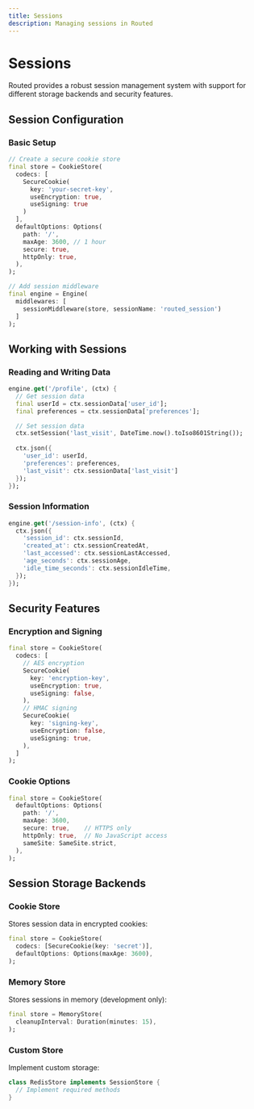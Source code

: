```yaml
---
title: Sessions
description: Managing sessions in Routed
---
```


# Sessions

Routed provides a robust session management system with support for different storage backends and security features.

## Session Configuration

### Basic Setup

```dart
// Create a secure cookie store
final store = CookieStore(
  codecs: [
    SecureCookie(
      key: 'your-secret-key',
      useEncryption: true,
      useSigning: true
    )
  ],
  defaultOptions: Options(
    path: '/',
    maxAge: 3600, // 1 hour
    secure: true,
    httpOnly: true,
  ),
);

// Add session middleware
final engine = Engine(
  middlewares: [
    sessionMiddleware(store, sessionName: 'routed_session')
  ]
);
```

## Working with Sessions

### Reading and Writing Data

```dart
engine.get('/profile', (ctx) {
  // Get session data
  final userId = ctx.sessionData['user_id'];
  final preferences = ctx.sessionData['preferences'];

  // Set session data
  ctx.setSession('last_visit', DateTime.now().toIso8601String());
  
  ctx.json({
    'user_id': userId,
    'preferences': preferences,
    'last_visit': ctx.sessionData['last_visit']
  });
});
```

### Session Information

```dart
engine.get('/session-info', (ctx) {
  ctx.json({
    'session_id': ctx.sessionId,
    'created_at': ctx.sessionCreatedAt,
    'last_accessed': ctx.sessionLastAccessed,
    'age_seconds': ctx.sessionAge,
    'idle_time_seconds': ctx.sessionIdleTime,
  });
});
```

## Security Features

### Encryption and Signing

```dart
final store = CookieStore(
  codecs: [
    // AES encryption
    SecureCookie(
      key: 'encryption-key',
      useEncryption: true,
      useSigning: false,
    ),
    // HMAC signing
    SecureCookie(
      key: 'signing-key',
      useEncryption: false,
      useSigning: true,
    ),
  ]
);
```

### Cookie Options

```dart
final store = CookieStore(
  defaultOptions: Options(
    path: '/',
    maxAge: 3600,
    secure: true,    // HTTPS only
    httpOnly: true,  // No JavaScript access
    sameSite: SameSite.strict,
  ),
);
```

## Session Storage Backends

### Cookie Store

Stores session data in encrypted cookies:

```dart
final store = CookieStore(
  codecs: [SecureCookie(key: 'secret')],
  defaultOptions: Options(maxAge: 3600),
);
```

### Memory Store

Stores sessions in memory (development only):

```dart
final store = MemoryStore(
  cleanupInterval: Duration(minutes: 15),
);
```

### Custom Store

Implement custom storage:

```dart
class RedisStore implements SessionStore {
  // Implement required methods
}
```
